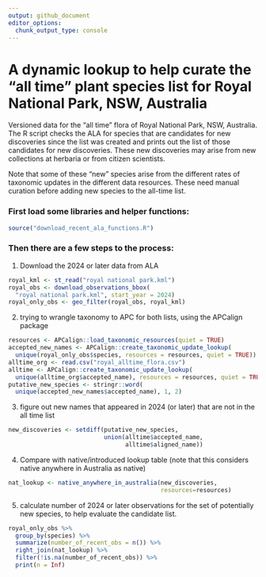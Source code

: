 ```yaml
---
output: github_document
editor_options: 
  chunk_output_type: console
---
```


<!-- README.md is generated from README.Rmd. Please edit that file -->

# A dynamic lookup to help curate the "all time" plant species list for Royal National Park, NSW, Australia

Versioned data for the "all time" flora of Royal National Park, NSW, Australia. The R script checks the ALA for species that are candidates for new discoveries since the list was created and prints out the list of those candidates for new discoveries.  These new discoveries may arise from new collections at herbaria or from citizen scientists.

Note that some of these "new" species arise from the different rates of taxonomic updates in the different data resources.  These need manual curation before adding new species to the all-time list.  


### First load some libraries and helper functions:

```r
source("download_recent_ala_functions.R")
```

### Then there are a few steps to the process:

1. Download the 2024 or later data from ALA
```r
royal_kml <- st_read("royal national park.kml")
royal_obs <- download_observations_bbox(
  "royal national park.kml", start_year = 2024)
royal_only_obs <- geo_filter(royal_obs, royal_kml)
```


2. trying to wrangle taxonomy to APC for both lists, using the APCalign package
```r
resources <- APCalign::load_taxonomic_resources(quiet = TRUE)
accepted_new_names <- APCalign::create_taxonomic_update_lookup(
  unique(royal_only_obs$species, resources = resources, quiet = TRUE))
alltime_org <- read.csv("royal_alltime_flora.csv")
alltime <- APCalign::create_taxonomic_update_lookup(
  unique(alltime_org$accepted_name), resources = resources, quiet = TRUE)
putative_new_species <- stringr::word(
  unique(accepted_new_names$accepted_name), 1, 2)
```

3. figure out new names that appeared in 2024 (or later) that are not in the all time list
```r
new_discoveries <- setdiff(putative_new_species, 
                           union(alltime$accepted_name, 
                                 alltime$aligned_name))
```


4. Compare with native/introduced lookup table (note that this considers native anywhere in Australia as native)
```r
nat_lookup <- native_anywhere_in_australia(new_discoveries, 
                                           resources=resources)
```

5. calculate number of 2024 or later observations for the set of potentially new species, to help evaluate the candidate list.
```r
royal_only_obs %>% 
  group_by(species) %>% 
  summarize(number_of_recent_obs = n()) %>% 
  right_join(nat_lookup) %>% 
  filter(!is.na(number_of_recent_obs)) %>%
  print(n = Inf)
```

 